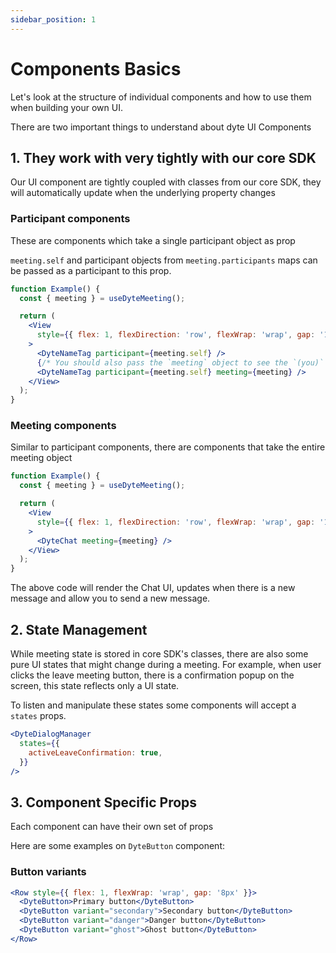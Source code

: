 ```yaml
---
sidebar_position: 1
---
```


# Components Basics

Let's look at the structure of individual components and how to use them when
building your own UI.

There are two important things to understand about dyte UI Components

## 1. They work with very tightly with our core SDK

Our UI component are tightly coupled with classes from our core SDK, they will
automatically update when the underlying property changes

### Participant components

These are components which take a single participant object as prop

`meeting.self` and participant objects from `meeting.participants` maps can be
passed as a participant to this prop.

```jsx
function Example() {
  const { meeting } = useDyteMeeting();

  return (
    <View
      style={{ flex: 1, flexDirection: 'row', flexWrap: 'wrap', gap: '12px' }}
    >
      <DyteNameTag participant={meeting.self} />
      {/* You should also pass the `meeting` object to see the `(you)` text */}
      <DyteNameTag participant={meeting.self} meeting={meeting} />
    </View>
  );
}
```

### Meeting components

Similar to participant components, there are components that take the entire
meeting object

```jsx
function Example() {
  const { meeting } = useDyteMeeting();

  return (
    <View
      style={{ flex: 1, flexDirection: 'row', flexWrap: 'wrap', gap: '12px' }}
    >
      <DyteChat meeting={meeting} />
    </View>
  );
}
```

The above code will render the Chat UI, updates when there is a new message and
allow you to send a new message.

## 2. State Management

While meeting state is stored in core SDK's classes, there are also some pure UI
states that might change during a meeting. For example, when user clicks the
leave meeting button, there is a confirmation popup on the screen, this state
reflects only a UI state.

To listen and manipulate these states some components will accept a `states`
props.

```jsx
<DyteDialogManager
  states={{
    activeLeaveConfirmation: true,
  }}
/>
```

## 3. Component Specific Props

Each component can have their own set of props

Here are some examples on `DyteButton` component:

### Button variants

```jsx
<Row style={{ flex: 1, flexWrap: 'wrap', gap: '8px' }}>
  <DyteButton>Primary button</DyteButton>
  <DyteButton variant="secondary">Secondary button</DyteButton>
  <DyteButton variant="danger">Danger button</DyteButton>
  <DyteButton variant="ghost">Ghost button</DyteButton>
</Row>
```

<head>
  <title>React Native UI Kit Components Basics</title>
  <meta name="description" content="Learn the basics of components in React Native with Dyte's comprehensive guide. Understand the fundamental building blocks for React Native applications.">
</head>
